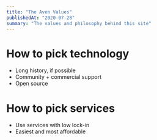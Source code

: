 ```yaml
---
title: "The Aven Values"
publishedAt: "2020-07-28"
summary: "The values and philosophy behind this site"
---
```


# How to pick technology

- Long history, if possible
- Community + commercial support
- Open source

# How to pick services

- Use services with low lock-in
- Easiest and most affordable

<!--- © Eric Vicenti 2020. Licensed under Creative Commons CC BY-NC-SA 4.0 https://creativecommons.org/licenses/by-nc-sa/4.0/ -->
